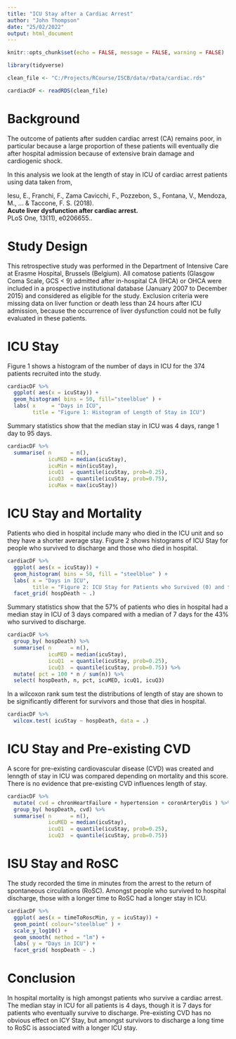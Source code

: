 ```yaml
---
title: "ICU Stay after a Cardiac Arrest"
author: "John Thompson"
date: "25/02/2022"
output: html_document
---
```


```r
knitr::opts_chunk$set(echo = FALSE, message = FALSE, warning = FALSE)
```

```r
library(tidyverse)

clean_file <- "C:/Projects/RCourse/ISCB/data/rData/cardiac.rds"

cardiacDF <- readRDS(clean_file)
```

# Background  

The outcome of patients after sudden cardiac arrest (CA) remains poor, in particular because a large proportion of these patients will eventually die after hospital admission because of extensive brain damage and cardiogenic shock.

In this analysis we look at the length of stay in ICU of cardiac arrest patients using data taken from,

Iesu, E., Franchi, F., Zama Cavicchi, F., Pozzebon, S., Fontana, V., Mendoza, M., ... & Taccone, F. S. (2018).  
**Acute liver dysfunction after cardiac arrest.**  
PLoS One, 13(11), e0206655..   

# Study Design

This retrospective study was performed in the Department of Intensive Care at Erasme Hospital, Brussels (Belgium). All comatose patients (Glasgow Coma Scale, GCS < 9) admitted after in-hospital CA (IHCA) or OHCA were included in a prospective institutional database (January 2007 to December 2015) and considered as eligible for the study. Exclusion criteria were missing data on liver function or death less than 24 hours after ICU admission, because the occurrence of liver dysfunction could not be fully evaluated in these patients.

# ICU Stay

Figure 1 shows a histogram of the number of days in ICU for the 374 patients recruited into the study.

```r
cardiacDF %>%
  ggplot( aes(x = icuStay)) +
  geom_histogram( bins = 50, fill="steelblue" ) +
  labs( x     = "Days in ICU",
        title = "Figure 1: Histogram of Length of Stay in ICU") 
```

Summary statistics show that the median stay in ICU was 4 days, range 1 day to 95 days.
```r
cardiacDF %>%
  summarise( n      = n(),
             icuMED = median(icuStay),
             icuMin = min(icuStay),
             icuQ1  = quantile(icuStay, prob=0.25),
             icuQ3  = quantile(icuStay, prob=0.75),
             icuMax = max(icuStay))
```

# ICU Stay and Mortality

Patients who died in hospital include many who died in the ICU unit and so they have a shorter average stay. Figure 2 shows histograms of ICU Stay for people who survived to discharge and those who died in hospital.  

```r
cardiacDF %>%
  ggplot( aes(x = icuStay)) +
  geom_histogram( bins = 50, fill = "steelblue" ) +
  labs( x = "Days in ICU",
        title = "Figure 2: ICU Stay for Patients who Survived (0) and those that died in hospital (1)") +
  facet_grid( hospDeath ~ .) 
```

Summary statistics show that the 57% of patients who dies in hospital had a median stay in ICU of 3 days compared with a median of 7 days for the 43% who survived to discharge.  

```r
cardiacDF %>%
  group_by( hospDeath) %>%
  summarise( n      = n(),
             icuMED = median(icuStay),
             icuQ1  = quantile(icuStay, prob=0.25),
             icuQ3  = quantile(icuStay, prob=0.75)) %>%
  mutate( pct = 100 * n / sum(n)) %>%
  select( hospDeath, n, pct, icuMED, icuQ1, icuQ3)
```

In a wilcoxon rank sum test the distributions of length of stay are shown to be significantly different for survivors and those that dies in hospital.

```r
cardiacDF %>%
  wilcox.test( icuStay ~ hospDeath, data = .)
```

# ICU Stay and Pre-existing CVD

A score for pre-existing cardiovascular disease (CVD) was created and lenngth of stay in ICU was compared depending on mortality and this score. There is no evidence that pre-existing CVD influences length of stay.
```r
cardiacDF %>%
  mutate( cvd = chronHeartFailure + hypertension + coronArteryDis ) %>%
  group_by( hospDeath, cvd) %>%
  summarise( n      = n(),
             icuMED = median(icuStay),
             icuQ1  = quantile(icuStay, prob=0.25),
             icuQ3  = quantile(icuStay, prob=0.75))
```

# ISU Stay and RoSC

The study recorded the time in minutes from the arrest to the return of spontaneous circulations (RoSC). Amongst people who survived to hospital discharge, those with a longer time to RoSC had a longer stay in ICU.
```r
cardiacDF %>%
  ggplot( aes(x = timeToRoscMin, y = icuStay)) +
  geom_point( colour="steelblue" ) +
  scale_y_log10() +
  geom_smooth( method = "lm") +
  labs( y = "Days in ICU") +
  facet_grid( hospDeath ~ .) 
```

# Conclusion  

In hospital mortality is high amongst patients who survive a cardiac arrest. The median stay in ICU for all patients is 4 days, though it is 7 days for patients who eventually survive to discharge. Pre-existing CVD has no obvious effect on ICY Stay, but amongst survivors to discharge a long time to RoSC is associated with a longer ICU stay.  



